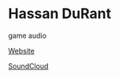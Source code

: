 # Hassan DuRant

<Skills>

game audio

</Skills>

<Personal>

[Website](http://www.hadurant.com)

[SoundCloud](https://soundcloud.com/hadurant)

</Personal>


